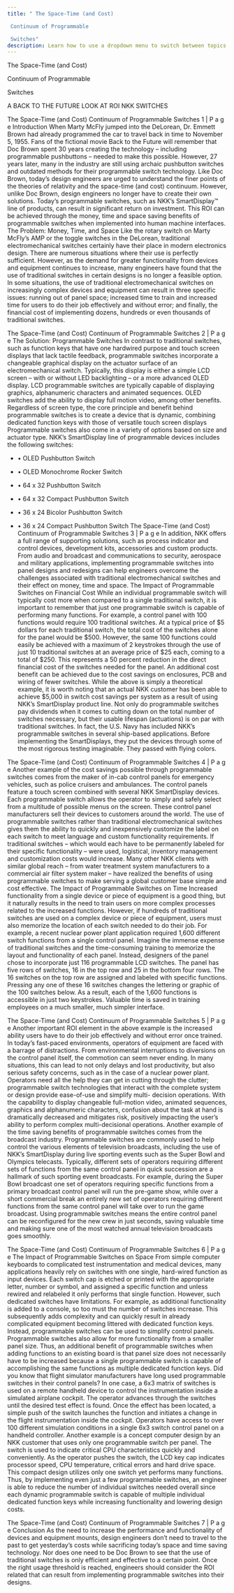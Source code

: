 ```yaml
---
title: " The Space-Time (and Cost)

 Continuum of Programmable

 Switches"
description: Learn how to use a dropdown menu to switch between topics in your Starlight website.
---
```



 The Space-Time (and Cost)

 Continuum of Programmable

 Switches

A BACK TO THE FUTURE LOOK AT ROI  NKK SWITCHES

The Space-Time (and Cost) Continuum of Programmable Switches  1   |   P a g e  Introduction  When Marty McFly jumped into the DeLorean, Dr. Emmett Brown had already programmed the car to travel back in time to November 5, 1955. Fans of the fictional movie Back to the Future will remember that Doc Brown spent 30 years creating the technology – including programmable pushbuttons – needed to make this possible. However, 27 years later, many in the industry are still using archaic pushbutton switches and outdated methods for their programmable switch technology.  Like Doc Brown, today’s design engineers are urged to understand the finer points of the theories of relativity and the space-time (and cost) continuum. However, unlike Doc Brown, design engineers no longer have to create their own solutions. Today’s programmable switches, such as NKK’s SmartDisplay™ line of products, can result in significant return on investment. This ROI can be achieved through the money, time and space saving benefits of programmable switches when implemented into human machine interfaces.  The Problem: Money, Time, and Space  Like the rotary switch on Marty McFly’s AMP or the toggle switches in the DeLorean, traditional electromechanical switches certainly have their place in modern electronics design. There are numerous situations where their use is perfectly sufficient. However, as the demand for greater functionality from devices and equipment continues to increase, many engineers have found that the use of traditional switches in certain designs is no longer a feasible option.  In some situations, the use of traditional electromechanical switches on increasingly complex devices and equipment can result in three specific issues: running out of panel space; increased time to train and increased time for users to do their job effectively and without error; and finally, the financial cost of implementing dozens, hundreds or even thousands of traditional switches.

The Space-Time (and Cost) Continuum of Programmable Switches  2   |   P a g e  The Solution: Programmable Switches  In contrast to traditional switches, such as function keys that have one hardwired purpose and touch screen displays that lack tactile feedback, programmable switches incorporate a changeable graphical display on the actuator surface of an electromechanical switch. Typically, this display is either a simple LCD screen – with or without LED backlighting – or a more advanced OLED display. LCD programmable switches are typically capable of displaying graphics, alphanumeric characters and animated sequences. OLED switches add the ability to display full motion video, among other benefits.  Regardless of screen type, the core principle and benefit behind programmable switches is to create a device that is dynamic, combining dedicated function keys with those of versatile touch screen displays  Programmable switches also come in a variety of options based on size and actuator type. NKK’s SmartDisplay line of programmable devices includes the following switches:

* • OLED Pushbutton Switch


* • OLED Monochrome Rocker Switch


* • 64 x 32 Pushbutton Switch


* • 64 x 32 Compact Pushbutton Switch


* • 36 x 24 Bicolor Pushbutton Switch


* • 36 x 24 Compact Pushbutton Switch
The Space-Time (and Cost) Continuum of Programmable Switches  3   |   P a g e  In addition, NKK offers a full range of supporting solutions, such as process indicator and control devices, development kits, accessories and custom products.  From audio and broadcast and communications to security, aerospace and military applications, implementing programmable switches into panel designs and redesigns can help engineers overcome the challenges associated with traditional electromechanical switches and their effect on money, time and space.  The Impact of Programmable Switches on Financial Cost  While an individual programmable switch will typically cost more when compared to a single traditional switch, it is important to remember that just one programmable switch is capable of performing many functions.  For example, a control panel with 100 functions would require 100 traditional switches. At a typical price of $5 dollars for each traditional switch, the total cost of the switches alone for the panel would be $500. However, the same 100 functions could easily be achieved with a maximum of 2 keystrokes through the use of just 10 traditional switches at an average price of $25 each, coming to a total of $250. This represents a 50 percent reduction in the direct financial cost of the switches needed for the panel. An additional cost benefit can be achieved due to the cost savings on enclosures, PCB and wiring of fewer switches.  While the above is simply a theoretical example, it is worth noting that an actual NKK customer has been able to achieve $5,000 in switch cost savings per system as a result of using NKK’s SmartDisplay product line.  Not only do programmable switches pay dividends when it comes to cutting down on the total number of switches necessary, but their usable lifespan (actuations) is on par with traditional switches. In fact, the U.S. Navy has included NKK’s programmable switches in several ship-based applications. Before implementing the SmartDisplays, they put the devices through some of the most rigorous testing imaginable. They passed with flying colors.

The Space-Time (and Cost) Continuum of Programmable Switches  4   |   P a g e  Another example of the cost savings possible through programmable switches comes from the maker of in-cab control panels for emergency vehicles, such as police cruisers and ambulances. The control panels feature a touch screen combined with several NKK SmartDisplay devices. Each programmable switch allows the operator to simply and safely select from a multitude of possible menus on the screen.  These control panel manufacturers sell their devices to customers around the world. The use of programmable switches rather than traditional electromechanical switches gives them the ability to quickly and inexpensively customize the label on each switch to meet language and custom functionality requirements. If traditional switches – which would each have to be permanently labeled for their specific functionality – were used, logistical, inventory management and customization costs would increase.  Many other NKK clients with similar global reach – from water treatment system manufacturers to a commercial air filter system maker – have realized the benefits of using programmable switches to make serving a global customer base simple and cost effective.  The Impact of Programmable Switches on Time  Increased functionality from a single device or piece of equipment is a good thing, but it naturally results in the need to train users on more complex processes related to the increased functions. However, if hundreds of traditional switches are used on a complex device or piece of equipment, users must also memorize the location of each switch needed to do their job.  For example, a recent nuclear power plant application required 1,600 different switch functions from a single control panel. Imagine the immense expense of traditional switches and the time-consuming training to memorize the layout and functionality of each panel. Instead, designers of the panel chose to incorporate just 116 programmable LCD switches. The panel has five rows of switches, 16 in the top row and 25 in the bottom four rows. The 16 switches on the top row are assigned and labeled with specific functions. Pressing any one of these 16 switches changes the lettering or graphic of the 100 switches below. As a result, each of the 1,600 functions is accessible in just two keystrokes. Valuable time is saved in training employees on a much smaller, much simpler interface.

The Space-Time (and Cost) Continuum of Programmable Switches  5   |   P a g e  Another important ROI element in the above example is the increased ability users have to do their job effectively and without error once trained. In today’s fast-paced environments, operators of equipment are faced with a barrage of distractions. From environmental interruptions to diversions on the control panel itself, the commotion can seem never ending. In many situations, this can lead to not only delays and lost productivity, but also serious safety concerns, such as in the case of a nuclear power plant.  Operators need all the help they can get in cutting through the clutter; programmable switch technologies that interact with the complete system or design provide ease-of-use and simplify multi- decision operations. With the capability to display changeable full-motion video, animated sequences, graphics and alphanumeric characters, confusion about the task at hand is dramatically decreased and mitigates risk, positively impacting the user’s ability to perform complex multi-decisional operations.  Another example of the time saving benefits of programmable switches comes from the broadcast industry. Programmable switches are commonly used to help control the various elements of television broadcasts, including the use of NKK’s SmartDisplay during live sporting events such as the Super Bowl and Olympics telecasts.  Typically, different sets of operators requiring different sets of functions from the same control panel in quick succession are a hallmark of such sporting event broadcasts. For example, during the Super Bowl broadcast one set of operators requiring specific functions from a primary broadcast control panel will run the pre-game show, while over a short commercial break an entirely new set of operators requiring different functions from the same control panel will take over to run the game broadcast. Using programmable switches means the entire control panel can be reconfigured for the new crew in just seconds, saving valuable time and making sure one of the most watched annual television broadcasts goes smoothly.

The Space-Time (and Cost) Continuum of Programmable Switches  6   |   P a g e  The   Impact of Programmable Switches on Space  From simple computer keyboards to complicated test instrumentation and medical devices, many applications heavily rely on switches with one single, hard-wired function as input devices. Each switch cap is etched or printed with the appropriate letter, number or symbol, and assigned a specific function and unless rewired and relabeled it only performs that single function.  However, such dedicated switches have limitations. For example, as additional functionality is added to a console, so too must the number of switches increase. This subsequently adds complexity and can quickly result in already complicated equipment becoming littered with dedicated function keys. Instead, programmable switches can be used to simplify control panels.  Programmable switches also allow for more functionality from a smaller panel size. Thus, an additional benefit of programmable switches when adding functions to an existing board is that panel size does not necessarily have to be increased because a single programmable switch is capable of accomplishing the same functions as multiple dedicated function keys.  Did you know that flight simulator manufacturers have long used programmable switches in their control panels? In one case, a 6x3 matrix of switches is used on a remote handheld device to control the instrumentation inside a simulated airplane cockpit. The operator advances through the switches until the desired test effect is found. Once the effect has been located, a simple push of the switch launches the function and initiates a change in the flight instrumentation inside the cockpit. Operators have access to over 100 different simulation conditions in a single 6x3 switch control panel on a handheld controller.  Another example is a concept computer design by an NKK customer that uses only one programmable switch per panel. The switch is used to indicate critical CPU characteristics quickly and conveniently. As the operator pushes the switch, the LCD key cap indicates processor speed, CPU temperature, critical errors and hard drive space. This compact design utilizes only one switch yet performs many functions.  Thus, by implementing even just a few programmable switches, an engineer is able to reduce the number of individual switches needed overall since each dynamic programmable switch is capable of multiple individual dedicated function keys while increasing functionality and lowering design costs.

The Space-Time (and Cost) Continuum of Programmable Switches  7   |   P a g e  Conclusion  As the need to increase the performance and functionality of devices and equipment mounts, design engineers don’t need to travel to the past to get yesterday’s costs while sacrificing today’s space and time saving technology. Nor does one need to be Doc Brown to see that the use of traditional switches is only efficient and effective to a certain point. Once the right usage threshold is reached, engineers should consider the ROI related that can result from implementing programmable switches into their designs.

